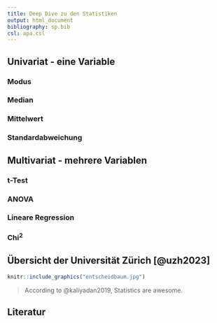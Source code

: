 ```yaml
---
title: Deep Dive zu den Statistiken
output: html_document
bibliography: sp.bib
csl: apa.csl
---
```


## Univariat - eine Variable


### Modus

### Median

### Mittelwert

### Standardabweichung

## Multivariat - mehrere Variablen

### t-Test

### ANOVA

### Lineare Regression

### Chi<sup>2</sup>

## Übersicht der Universität Zürich [@uzh2023]

```r
knitr::include_graphics("entscheidbaum.jpg")
```



> According to @kaliyadan2019, Statistics are awesome.



## Literatur

<!-- <div id="refs"></div> -->


<!-- ```{css, include = T, echo = F} -->
<!-- THOUGHT THIS WAS NECESSARY; BUT APPARENTLY JUST OBSTRUCTS THE STYLING FROM THE ORIGINAL APP -->
<!-- body { -->
<!--     background-image: url(UniKonstanz_Logo.png); -->
<!--     background-size: 25%; -->
<!--     background-repeat: no-repeat; -->
<!--     background-position: 96% 1%; /* 3% 96%; makes it show up bottom left*/ -->
<!--     font-family: 'Ubuntu'; -->
<!--     color: #333; -->
<!-- } -->

<!-- h1 { -->
<!--     font-family: 'Ubuntu'; -->
<!--     color: #474747; /*this shade is 10% lighter than 333 so nicer for headings probably*/ -->
<!-- } -->
<!-- h2 { -->
<!--     font-family: 'Ubuntu'; -->
<!--     color: #474747; -->
<!-- } -->
<!-- h3 { -->
<!--     font-family: 'Ubuntu'; -->
<!--     color: #474747; -->
<!-- } -->
<!-- h4 { -->
<!--     font-family: 'Ubuntu'; -->
<!--     color: #474747; -->
<!-- } -->
<!-- ``` -->